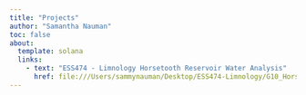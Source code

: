 ```yaml
---
title: "Projects"
author: "Samantha Nauman"
toc: false
about:
  template: solana
  links:
    - text: "ESS474 - Limnology Horsetooth Reservoir Water Analysis"
      href: file:///Users/sammynauman/Desktop/ESS474-Limnology/G10_Horsetooth_Final_Report.html
---
```

